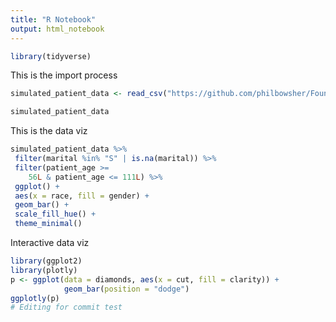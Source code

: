 ```yaml
---
title: "R Notebook"
output: html_notebook
---
```

```r
library(tidyverse)
```


This is the import process
```r
simulated_patient_data <- read_csv("https://github.com/philbowsher/Foundation-of-the-R-Workflow-workshop-2019-09-06/raw/master/Examples/data/simulated_patient_data.csv")

simulated_patient_data
```

This is the data viz
```r
simulated_patient_data %>%
 filter(marital %in% "S" | is.na(marital)) %>%
 filter(patient_age >= 
    56L & patient_age <= 111L) %>%
 ggplot() +
 aes(x = race, fill = gender) +
 geom_bar() +
 scale_fill_hue() +
 theme_minimal()
```

Interactive data viz
```r
library(ggplot2)
library(plotly)
p <- ggplot(data = diamonds, aes(x = cut, fill = clarity)) +
            geom_bar(position = "dodge")
ggplotly(p)
# Editing for commit test
```

